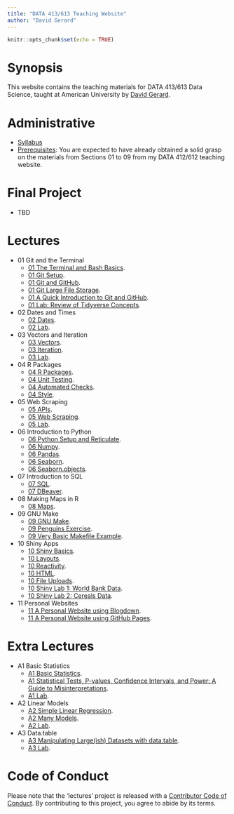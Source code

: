 ```yaml
---
title: "DATA 413/613 Teaching Website"
author: "David Gerard"
---
```


```r
knitr::opts_chunk$set(echo = TRUE)
```

# Synopsis

This website contains the teaching materials for DATA 413/613 Data Science, taught at American 
University by [David Gerard](https://dcgerard.github.io/).

# Administrative

- [Syllabus](./admin/syllabus.html)
- [Prerequisites](https://dcgerard.github.io/stat_412_612/): You are expected
  to have already obtained a solid grasp on the materials from Sections 01 to
  09 from my DATA 412/612 teaching website.

# Final Project

- TBD

# Lectures

- 01 Git and the Terminal
    - [01 The Terminal and Bash Basics](./01_git/01_basic_bash.html).
    - [01 Git Setup](./01_git/01_git_setup.html).
    - [01 Git and GitHub](./01_git/01_git_github.html).
    - [01 Git Large File Storage](./01_git/01_git_lfs.html).
    - [01 A Quick Introduction to Git and GitHub](https://doi.org/10.1371/journal.pcbi.1004668).
    - [01 Lab: Review of Tidyverse Concepts](https://github.com/data-science-master/lab_01).
- 02 Dates and Times
    - [02 Dates](./02_dates/02_dates.html).
    - [02 Lab](https://github.com/data-science-master/lab_02).
- 03 Vectors and Iteration
    - [03 Vectors](./03_vectors_iterators/03_vectors.html).
    - [03 Iteration](./03_vectors_iterators/03_iterators.html).
    - [03 Lab](https://github.com/data-science-master/lab_03).
- 04 R Packages
    - [04 R Packages](./04_packages/04_packages.html).
    - [04 Unit Testing](./04_packages/04_testing.html).
    - [04 Automated Checks](./04_packages/04_checking.html).
    - [04 Style](./04_packages/04_style.html).
- 05 Web Scraping
    - [05 APIs](./05_web_scraping/05_apis.html).
    - [05 Web Scraping](./05_web_scraping/05_web_scraping.html).
    - [05 Lab](https://github.com/data-science-master/lab_08).
- 06 Introduction to Python
    - [06 Python Setup and Reticulate](./06_python/06_python_setup.html).
    - [06 Numpy](./06_python/06_numpy.html).
    - [06 Pandas](./06_python/06_pandas.html).
    - [06 Seaborn](./06_python/06_matplotlib.html).
    - [06 Seaborn.objects](./06_python/06_seaborn_objects.html).
- 07 Introduction to SQL
    - [07 SQL](./07_sql/07_sql.html).
    - [07 DBeaver](./07_sql/07_dbeaver.html).
- 08 Making Maps in R
    - [08 Maps](./08_maps/08_maps.html).
- 09 GNU Make
    - [09 GNU Make](./09_make/09_make.html).
    - [09 Penguins Exercise](https://github.com/data-science-master/penguins).
    - [09 Very Basic Makefile Example](https://github.com/data-science-master/pvalue_sims).
- 10 Shiny Apps
    - [10 Shiny Basics](./10_shiny/10_basic_shiny.html).
    - [10 Layouts](./10_shiny/10_layouts.html).
    - [10 Reactivity](./10_shiny/10_reactivity.html).
    - [10 HTML](./10_shiny/10_html.html).
    - [10 File Uploads](./10_shiny/10_upload.html).
    - [10 Shiny Lab 1: World Bank Data](https://github.com/data-science-master/lab_06_1).
    - [10 Shiny Lab 2: Cereals Data](https://github.com/data-science-master/lab_06_2).
- 11 Personal Websites
    - [11 A Personal Website using Blogdown](./11_websites/11_websites_blogdown.html).
    - [11 A Personal Website using GitHub Pages](./11_websites/11_websites_github.html).

# Extra Lectures
    
- A1 Basic Statistics
    - [A1 Basic Statistics](./A1_basic_stats/A1_basic_stats.html).
    - [A1 Statistical Tests, P-values, Confidence Intervals, and Power: A Guide to Misinterpretations](./A1_basic_stats/greenland_etal_2016.pdf).
    - [A1 Lab](https://github.com/data-science-master/lab_04).
- A2 Linear Models
    - [A2 Simple Linear Regression](./A2_linear_regression/A2_simple_linear_regression.html).
    - [A2 Many Models](./A2_linear_regression/A2_many_models.html).
    - [A2 Lab](https://github.com/data-science-master/lab_05).
- A3 Data.table    
    - [A3 Manipulating Large(ish) Datasets with data.table](./A3_medium_data/A3_medium_data.html).
    - [A3 Lab](https://github.com/data-science-master/lab_07).

# Code of Conduct

Please note that the 'lectures' project is released with a
[Contributor Code of Conduct](CODE_OF_CONDUCT.md).
By contributing to this project, you agree to abide by its terms.
